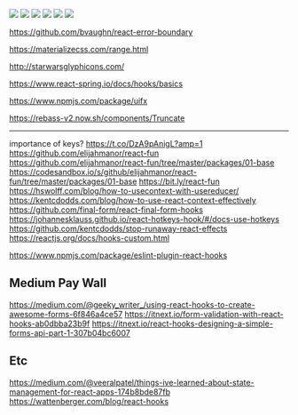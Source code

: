![](./images/fast-typeing.gif)
![](./images/iamdeveloper-onlick.png)
![](./images/oh-no-yes.gif)
![](./images/right-now.gif)
![](./images/show-me-the-code-now.gif)
![](./images/dog-fooding.gif)

https://github.com/bvaughn/react-error-boundary

https://materializecss.com/range.html

http://starwarsglyphicons.com/

https://www.react-spring.io/docs/hooks/basics

https://www.npmjs.com/package/uifx

https://rebass-v2.now.sh/components/Truncate

---

importance of keys? https://t.co/DzA9pAnigL?amp=1
https://github.com/elijahmanor/react-fun
https://github.com/elijahmanor/react-fun/tree/master/packages/01-base
https://codesandbox.io/s/github/elijahmanor/react-fun/tree/master/packages/01-base
https://bit.ly/react-fun
https://hswolff.com/blog/how-to-usecontext-with-usereducer/
https://kentcdodds.com/blog/how-to-use-react-context-effectively
https://github.com/final-form/react-final-form-hooks
https://johannesklauss.github.io/react-hotkeys-hook/#/docs-use-hotkeys
https://github.com/kentcdodds/stop-runaway-react-effects
https://reactjs.org/docs/hooks-custom.html

https://www.npmjs.com/package/eslint-plugin-react-hooks

## Medium Pay Wall

https://medium.com/@geeky_writer_/using-react-hooks-to-create-awesome-forms-6f846a4ce57
https://itnext.io/form-validation-with-react-hooks-ab0dbba23b9f
https://itnext.io/react-hooks-designing-a-simple-forms-api-part-1-307b04bc6007

## Etc

https://medium.com/@veeralpatel/things-ive-learned-about-state-management-for-react-apps-174b8bde87fb
https://wattenberger.com/blog/react-hooks
